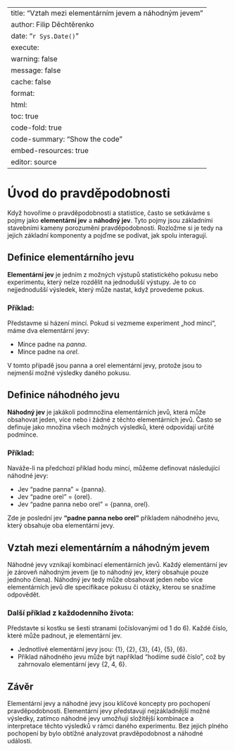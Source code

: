 
---
title: "Vztah mezi elementárním jevem a náhodným jevem"
author: Filip Děchtěrenko
date: "`r Sys.Date()`"
execute:
  warning: false
  message: false
  cache: false
format:
  html:
    toc: true
    code-fold: true
    code-summary: "Show the code"
    embed-resources: true
editor: source
---

# Úvod do pravděpodobnosti

Když hovoříme o pravděpodobnosti a statistice, často se setkáváme s pojmy jako **elementární jev** a **náhodný jev**. Tyto pojmy jsou základními stavebními kameny porozumění pravděpodobnosti. Rozložme si je tedy na jejich základní komponenty a pojďme se podívat, jak spolu interagují.

## Definice elementárního jevu

**Elementární jev** je jedním z možných výstupů statistického pokusu nebo experimentu, který nelze rozdělit na jednodušší výstupy. Je to co nejjednodušší výsledek, který může nastat, když provedeme pokus.

### Příklad:

Představme si házení mincí. Pokud si vezmeme experiment „hod mincí“, máme dva elementární jevy:

- Mince padne na *panna*.
- Mince padne na *orel*.

V tomto případě jsou panna a orel elementární jevy, protože jsou to nejmenší možné výsledky daného pokusu.

## Definice náhodného jevu

**Náhodný jev** je jakákoli podmnožina elementárních jevů, která může obsahovat jeden, více nebo i žádné z těchto elementárních jevů. Často se definuje jako množina všech možných výsledků, které odpovídají určité podmínce.

### Příklad:

Naváže-li na předchozí příklad hodu mincí, můžeme definovat následující náhodné jevy:

- Jev "padne panna" = {panna}.
- Jev "padne orel" = {orel}.
- Jev "padne panna nebo orel" = {panna, orel}.

Zde je poslední jev **"padne panna nebo orel"** příkladem náhodného jevu, který obsahuje oba elementární jevy.

## Vztah mezi elementárním a náhodným jevem

Náhodné jevy vznikají kombinací elementárních jevů. Každý elementární jev je zároveň náhodným jevem (je to náhodný jev, který obsahuje pouze jednoho člena). Náhodný jev tedy může obsahovat jeden nebo více elementárních jevů dle specifikace pokusu či otázky, kterou se snažíme odpovědět.

### Další příklad z každodenního života:

Představte si kostku se šesti stranami (očíslovanými od 1 do 6). Každé číslo, které může padnout, je elementární jev.

- Jednotlivé elementární jevy jsou: {1}, {2}, {3}, {4}, {5}, {6}.
- Příklad náhodného jevu může být například "hodíme sudé číslo", což by zahrnovalo elementární jevy {2, 4, 6}.

## Závěr

Elementární jevy a náhodné jevy jsou klíčové koncepty pro pochopení pravděpodobnosti. Elementární jevy představují nejzákladnější možné výsledky, zatímco náhodné jevy umožňují složitější kombinace a interpretace těchto výsledků v rámci daného experimentu. Bez jejich plného pochopení by bylo obtížné analyzovat pravděpodobnost a náhodné události.


